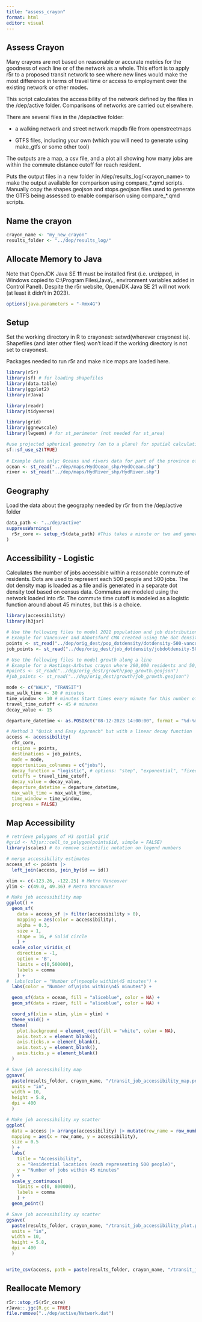 ---
title: "assess_crayon"
format: html
editor: visual
---

## Assess Crayon

Many crayons are not based on reasonable or accurate metrics for the goodness of each line or of the network as a whole. This effort is to apply r5r to a proposed transit network to see where new lines would make the most difference in terms of travel time or access to employment over the existing network or other modes.

This script calculates the accessibility of the network defined by the files in the /dep/active folder. Comparisons of networks are carried out elsewhere.

There are several files in the /dep/active folder:

-   a walking network and street network mapdb file from openstreetmaps

-   GTFS files, including your own (which you will need to generate using make_gtfs or some other tool)

The outputs are a map, a csv file, and a plot all showing how many jobs are within the commute distance cutoff for reach resident.

Puts the output files in a new folder in /dep/results_log/\<crayon_name\> to make the output available for comparison using compare\_\*.qmd scripts. Manually copy the shapes.geojson and stops.geojson files used to generate the GTFS being assessed to enable comparison using compare\_\*.qmd scripts.

## Name the crayon

```{r}
crayon_name <- "my_new_crayon"
results_folder <- "../dep/results_log/"
```

## Allocate Memory to Java

Note that OpenJDK Java SE **11** must be installed first (i.e. unzipped, in Windows copied to C:\\Program Files\\Java\\., environment variables added in Control Panel). Despite the r5r website, OpenJDK Java SE 21 will not work (at least it didn't in 2023).

```{r}
options(java.parameters = "-Xmx4G")
```

## Setup

Set the working directory in R to crayonest: setwd(wherever crayonest is). Shapefiles (and later other files) won't load if the working directory is not set to crayonest.

Packages needed to run r5r and make nice maps are loaded here.

```{r}
library(r5r)
library(sf) # for loading shapefiles
library(data.table)
library(ggplot2)
library(rJava)

library(readr)
library(tidyverse)

library(grid)
library(ggnewscale)
library(lwgeom) # for st_perimeter (not needed for st_area)

#use projected spherical geometry (on to a plane) for spatial calculations
sf::sf_use_s2(TRUE)
  
# Example data only: Oceans and rivers data for part of the province of BC
ocean <- st_read("../dep/maps/HydOcean_shp/HydOcean.shp")
river <- st_read("../dep/maps/HydRiver_shp/HydRiver.shp")
```

## Geography

Load the data about the geography needed by r5r from the /dep/active folder

```{r}
data_path <- "../dep/active"
suppressWarnings(
  r5r_core <- setup_r5(data_path) #This takes a minute or two and generates a ton of warnings
)
```

## Accessibility - Logistic

Calculates the number of jobs accessible within a reasonable commute of residents. Dots are used to represent each 500 people and 500 jobs. The dot density map is loaded as a file and is generated in a separate dot density tool based on census data. Commutes are modeled using the network loaded into r5r. The commute time cutoff is modeled as a logistic function around about 45 minutes, but this is a choice.

```{r}
library(accessibility)
library(h3jsr)

# Use the following files to model 2021 population and job distribution
# Example for Vancouver and Abbotsford CMA created using the dot density tool
points <- st_read("../dep/orig_dest/pop_dotdensity/dotdensity-500-vancouver-abbotsford.shp")
job_points <- st_read("../dep/orig_dest/job_dotdensity/jobdotdensity-500-vancouver-abbotsford.shp")

# Use the following files to model growth along a line
# Example for a Hastings-Arbutus crayon where 200,000 residents and 50,000 jobs are modeled in a ~1.6 km wide corridor along each radial segment 
#points <- st_read("../dep/orig_dest/growth/pop_growth.geojson")
#job_points <- st_read("../dep/orig_dest/growth/job_growth.geojson")

mode <- c("WALK", "TRANSIT")
max_walk_time <- 30 # minutes
time_window <- 10 # minutes Start times every minute for this number of minutes are considered
travel_time_cutoff <- 45 # minutes
decay_value <- 15

departure_datetime <- as.POSIXct("08-12-2023 14:00:00", format = "%d-%m-%Y %H:%M:%S")

# Method 3 "Quick and Easy Approach" but with a linear decay function
access <- accessibility(
  r5r_core,
  origins = points,
  destinations = job_points,
  mode = mode,
  opportunities_colnames = c("jobs"),
  decay_function = "logistic", # options: "step", "exponential", "fixed_exponential", "linear", "logistic"
  cutoffs = travel_time_cutoff,
  decay_value = decay_value,
  departure_datetime = departure_datetime,
  max_walk_time = max_walk_time,
  time_window = time_window,
  progress = FALSE)
```

## Map Accessibility

```{r}
# retrieve polygons of H3 spatial grid
#grid <- h3jsr::cell_to_polygon(points$id, simple = FALSE)
library(scales) # to remove scientific notation on legend numbers

# merge accessibility estimates
access_sf <- points |> 
  left_join(access, join_by(id == id))

xlim <- c(-123.26, -122.25) # Metro Vancouver
ylim <- c(49.0, 49.36) # Metro Vancouver

# Make job accessibility map
ggplot() +
  geom_sf(
    data = access_sf |> filter(accessibility > 0), 
    mapping = aes(color = accessibility),
    alpha = 0.3,
    size = 1,
    shape = 16, # Solid circle
    ) +
  scale_color_viridis_c(
    direction = -1, 
    option = 'B', 
    limits = c(0,500000),
    labels = comma
    ) +
#  labs(color = "Number of\npeople within\45 minutes") +
  labs(color = "Number of\njobs within\n45 minutes") +

  geom_sf(data = ocean, fill = "aliceblue", color = NA) +
  geom_sf(data = river, fill = "aliceblue", color = NA) +

  coord_sf(xlim = xlim, ylim = ylim) +
  theme_void() +
  theme(
    plot.background = element_rect(fill = "white", color = NA),
    axis.text.x = element_blank(),
    axis.ticks.x = element_blank(),
    axis.text.y = element_blank(),
    axis.ticks.y = element_blank()
  )

# Save job accessibility map
ggsave(
  paste(results_folder, crayon_name, "/transit_job_accessibility_map.png", sep = ""),
  units = "in", 
  width = 10, 
  height = 5.8, 
  dpi = 400
  )

# Make job accessibility xy scatter
ggplot(
  data = access |> arrange(accessibility) |> mutate(row_name = row_number()),
  mapping = aes(x = row_name, y = accessibility),
  size = 0.5
  ) +
  labs(
    title = "Accessibility",
    x = "Residential locations (each representing 500 people)", 
    y = "Number of jobs within 45 minutes"
  ) +
  scale_y_continuous(
    limits = c(0, 800000),
    labels = comma
    ) +
  geom_point()

# Save job accessibility xy scatter
ggsave(
  paste(results_folder, crayon_name, "/transit_job_accessibility_plot.png", sep = ""),
  units = "in", 
  width = 10, 
  height = 5.8, 
  dpi = 400
  )


write_csv(access, path = paste(results_folder, crayon_name, "/transit_job_accessibility.csv", sep = ""))
```

## Reallocate Memory

```{r}
r5r::stop_r5(r5r_core)
rJava::.jgc(R.gc = TRUE)
file.remove("../dep/active/Network.dat")
```
